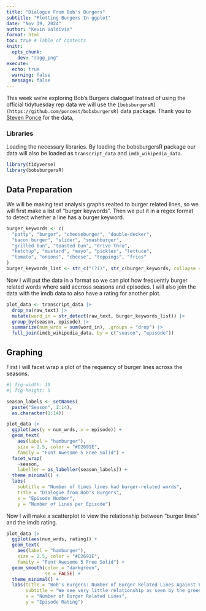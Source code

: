 ```yaml
---
title: "Dialogue From Bob's Burgers"
subtitle: "Plotting Burgers In ggplot"
date: "Nov 19, 2024"
author: "Kevin Valdivia"
format: html
toc: true # Table of contents
knitr:
  opts_chunk: 
    dev: "ragg_png"
execute: 
  echo: true
  warning: false
  message: false
---
```

This week we’re exploring Bob’s Burgers dialogue! Instead of using the official tidytuesday rep data we will use the `[bobsburgersR](https://github.com/poncest/bobsburgersR)` data package. Thank you to [Steven Ponce](https://github.com/poncest) for the data,

### Libraries
Loading the necessary libraries. By loading the bobsburgersR package our data will also be loaded as `transcript_data` and `imdb_wikipedia_data`.
```r
library(tidyverse) 
library(bobsburgersR)
```

## Data Preparation

We will be making text analysis graphs realted to burger related lines, so we will first make a list of "burger keywords". Then we put it in a regex format to detect whether a line has a burger keyword.

```r
burger_keywords <- c(
  "patty", "burger", "cheeseburger", "double-decker", 
  "bacon burger", "slider", "smashburger", 
  "grilled bun", "toasted bun", "drive-thru", 
  "ketchup", "mustard", "mayo", "pickles", "lettuce", 
  "tomato", "onions", "cheese", "toppings", "fries"
)
burger_keywords_list <- str_c("(?i)", str_c(burger_keywords, collapse = "|"))
```

Now I will put the data in a format so we can plot how frequently burger related words where said accross seasons and episodes. I will also join the data with the imdb data to also have a rating for another plot.
```r
plot_data <- transcript_data |> 
  drop_na(raw_text) |> 
  mutate(word_in = str_detect(raw_text, burger_keywords_list)) |> 
  group_by(season, episode) |> 
  summarize(num_wrds = sum(word_in), .groups = "drop") |> 
  full_join(imdb_wikipedia_data, by = c("season", "episode"))
```

## Graphing

First I will facet wrap a plot of the requency of burger lines across the seasons.
```r
#| fig-width: 10
#| fig-height: 5

season_labels <- setNames(
  paste("Season", 1:14),
  as.character(1:14))

plot_data |> 
  ggplot(aes(y = num_wrds, x = episode)) + 
  geom_text(
    aes(label = "hamburger"), 
    size = 2.5, color = "#D2691E", 
    family = "Font Awesome 5 Free Solid") +
  facet_wrap(
    ~season, 
    labeller = as_labeller(season_labels)) + 
  theme_minimal() +
  labs(
    subtitle = "Number of times lines had burger-related words",
    title = "Dialogue from Bob's Burgers",
    x = "Episode Number",
    y = "Number of Lines per Episode")
```
Now I will make a scatterplot to view the relationship between "burger lines" and the imdb rating.
```r
plot_data |> 
  ggplot(aes(num_wrds, rating)) +
  geom_text(
    aes(label = "hamburger"), 
    size = 2.5, color = "#D2691E", 
    family = "Font Awesome 5 Free Solid") +  
  geom_smooth(color = "darkgreen",
              se = FALSE) +
  theme_minimal() +
  labs(title = "Bob's Burgers: Number of Burger Related Lines Against Episode Rating",
       subtitle = "We see very little relationship as seen by the green trend line",
       x = "Number of Burger Related Lines",
       y = "Episode Rating")
```


